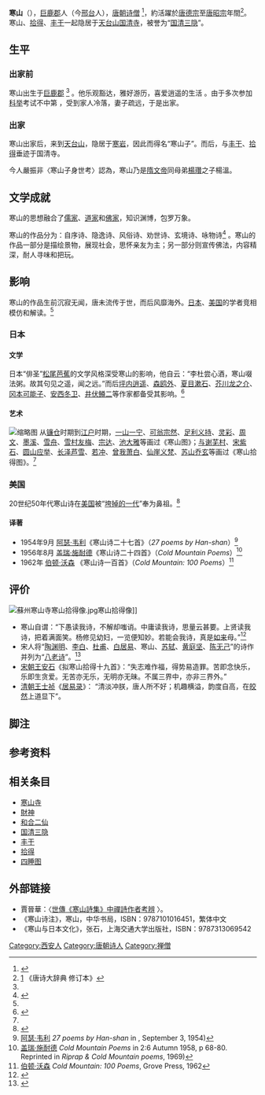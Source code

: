 {{Infobox Buddhist
| name = 寒山
| image =Kanzanjittokuzur.jpg
| imagesize =150px
| caption = 傳[[顔輝|顔輝]]作『寒山拾得圖』之寒山。[[東京國立博物館|東京國立博物館]]蔵
| birth_date =生年不详
| birth_place =[[唐朝|唐朝]][[巨鹿郡|巨鹿郡]]
| birth_name =
| death_date = 卒年不详
| death_place =[[唐朝|唐朝]][[国清寺|国清寺]]
| residence<!-- 居住地 --> =[[国清寺|国清寺]]
| prizes<!-- 获奖 --> =
| citizenship <!-- 公民权 -->=
| nationality<!--国籍 --> = [[唐朝|唐朝]]
| known_for <!-- 著名成就 -->= 
| school <!-- 宗派 -->  =[[禅宗|禅宗]] 
| callsign  <!-- 呼号 -->= 
| title<!-- 头衔 -->= 寒山子
| deity <!-- 修行法门 -->=
| native_lang1 = 諡號
| native_lang1_name1 <!-- 谥号 -->  = 
| education<!-- 教育程度 --> = 
| work_institution <!-- 驻锡于（指僧侣长期驻留一地） -->= [[国清寺|国清寺]]
| advisor<!-- 师承 -->   =
| students <!-- 徒弟 -->  =
| publication <!-- 著作 -->  =《寒山诗集》
| publication_translate<!-- 译著 -->= 
| incarnation_from <!-- 何人的化身与转世 -->=文殊菩萨
| reincarnation_to<!-- 转世为 --> = 
| successor<!-- 传人-->=
| footnotes <!-- 备注 -->=
}}

'''寒山'''（{{bd|？||？||}}），[[巨鹿郡|巨鹿郡]]人（今[[邢台|邢台]]人），[[唐朝|唐朝]][[诗僧|诗僧]]{{noteTag|1= [[宋朝|宋朝]][[李防|李防]]《[[太平广记|太平广记]]》卷五《[[仙传拾遗|仙传拾遗]]》： “寒山子者，不知其名氏，曾于[[貞觀_(唐朝)|贞观]]（627年-649年）中或[[大历|大历]]（766年-779年）中，隐居[[浙江|浙江]][[天台县|天台]][[翠屏山|翠屏山]]。其山深邃，当暑有雪，亦名寒岩，因自号寒山子。无人确知其来历，寒山子和[[拾得|拾得]]是[[国清寺|国清寺]]僧厨的[[苦行僧|苦行僧]]，面貌枯瘁，以桦木为冠，穿一双大木屐，说话疯疯癫癫，但寻思其意，又都合于佛理。他且笑且歌，常独自一人从寒岩隐居地来到七十里外的[[国清寺|国清寺]]。”}} <ref name="xjsa">{{cite web|title=唐诗僧寒山生卒年考证|url=https://www.xueshu.com/xtxyxb/201702/29335997.html|accessdate=|author=任志良|date=2017年06月|format=|work=|publisher=邢台学院学报|language=}}</ref>，約活躍於[[唐德宗|唐德宗]]至[[唐昭宗|唐昭宗]]年間<ref>[http://sou-yun.com/PoemIndex.aspx?dynasty=Tang&author=%E5%AF%92%E5%B1%B1] {{Wayback|url=http://sou-yun.com/PoemIndex.aspx?dynasty=Tang&author=%E5%AF%92%E5%B1%B1 |date=20170612061855 }}《唐诗大辞典 修订本》</ref>。寒山、[[拾得|拾得]]、[[丰干|丰干]]一起隐居于[[天台山_(浙江)|天台山]][[国清寺|国清寺]]，被誉为“[[国清三隐|国清三隐]]”。

== 生平 ==
=== 出家前 ===
寒山出生于[[巨鹿郡|巨鹿郡]]{{noteTag|1=《[[全唐诗|全唐诗]]》第806卷：“寒山子，不知何许人。居[[天台县|天台]][[唐兴县|唐兴县]][[寒岩|寒岩]]，时往还[[国清寺|国清寺]]，以桦皮为冠，布裘敞履，或长廊唱咏，或村野歌啸，人莫识之。”。 }} <ref name="xjsa" /> 。他乐观豁达，雅好游历，喜爱逍遥的生活{{noteTag|1=《寒山诗集》：“忆昔遇逢处，人间逐胜游。乐山登万仞，爱水泛千舟。” }}  。由于多次参加[[科举|科举]]考试不中第{{noteTag|1=《寒山诗集》：书判全非弱，嫌身不得官。年可三十余，曾经四五选。 }} ，受到家人冷落，妻子疏远，于是出家{{noteTag|1=《寒山诗集》：少小带经锄，本将兄共居。缘遭他辈责，剩被自妻疏。抛绝红尘境，常游好阅书。 |name=}}。

=== 出家 ===
寒山出家后，来到[[天台山_(浙江)|天台山]]，隐居于[[寒岩|寒岩]]{{noteTag|1=《寒山诗集》：寒山寒，冰锁石。藏山青，现雪白。 }}，因此而得名“寒山子”。而后，与[[丰干|丰干]]、[[拾得|拾得]]垂迹于国清寺。

今人嚴振非〈寒山子身世考〉認為，寒山乃是[[隋文帝|隋文帝]]同母弟[[楊瓚|楊瓚]]之子楊溫。

== 文学成就 ==
寒山的思想融合了[[儒家|儒家]]、[[道家|道家]]和[[佛家|佛家]]，知识渊博，包罗万象。 

寒山的作品分为：自序诗、隐逸诗、风俗诗、劝世诗、玄境诗、咏物诗<ref>{{cite web|url= http://www.nanputuo.com/nptxy/html/200711/1814325131973.html|title= 唐代的诗僧与僧诗|accessdate= 2007年|work= |publisher= 南普陀网|archive-date= 2019-05-19|archive-url= https://web.archive.org/web/20190519235812/http://www.nanputuo.com/nptxy/html/200711/1814325131973.html|dead-url= no}}</ref> 。寒山的作品一部分是描绘景物，展现社会，思怀亲友为主；另一部分则宣传佛法，内容精深，耐人寻味和把玩。

== 影响 ==
寒山的作品生前沉寂无闻，唐未流传于世，而后风靡海外。[[日本|日本]]、[[美国|美国]]的学者竞相模仿和解读。<ref name="snxsax" />

=== 日本 ===
==== 文学 ====
日本“俳圣”[[松尾芭蕉|松尾芭蕉]]的文学风格深受寒山的影响，他自云：“李杜尝心酒，寒山啜法粥。故其句见之遥，闻之远。”而后[[坪内逍遥|坪内逍遥]]、[[森鸥外|森鸥外]]、[[夏目漱石|夏目漱石]]、[[芥川龙之介|芥川龙之介]]、[[冈本可能子|冈本可能子]]、[[安西冬卫|安西冬卫]]、[[井伏鳟二|井伏鳟二]]等作家都备受其影响。<ref name=" xmles">{{cite web|url=http://nf.nfdaily.cn/nfdsb/content/2011-12/05/content_34365689.htm|title=深刻影响日本的寒山诗|accessdate=2011-12-05|work=|publisher=南方都市报网|deadurl=yes|archiveurl=https://web.archive.org/web/20111206034132/http://nf.nfdaily.cn/nfdsb/content/2011-12/05/content_34365689.htm|archivedate=2011-12-06}}</ref>
==== 艺术 ====
[[File:Portrait_of_Kanzan.jpg|缩略图]]
从[[镰仓|镰仓]]时期到[[江户|江户]]时期，[[一山一宁|一山一宁]]、[[可翁宗然|可翁宗然]]、[[足利义持|足利义持]]、[[灵彩|灵彩]]、[[周文|周文]]、[[墨溪|墨溪]]、[[雪舟|雪舟]]、[[雪村友梅|雪村友梅]]、[[宗达|宗达]]、[[池大雅|池大雅]]等画过《寒山图》；[[与谢芜村|与谢芜村]]、[[宋紫石|宋紫石]]、[[圆山应举|圆山应举]]、[[长泽芦雪|长泽芦雪]]、[[若冲|若冲]]、[[曾我萧白|曾我萧白]]、[[仙崖义梵|仙崖义梵]]、[[苏山乔玄|苏山乔玄]]等画过《寒山拾得图》。<ref name=" xmles" />

=== 美国 ===
20世纪50年代寒山诗在[[美国|美国]]被“[[垮掉的一代|垮掉的一代]]”奉为鼻祖。<ref name="sxns " >{{cite web|url= http://www.guoxue.com/www/xsxx/txt.asp?id=1124|title= 当代美国、日本“寒山热”原因探索|accessdate= 2001-12-08|work= |publisher= 国学网|archive-url= https://web.archive.org/web/20030515025050/http://www.guoxue.com/www/xsxx/txt.asp?id=1124|archive-date= 2003-05-15|dead-url= yes}}</ref>

==== 译著 ====
*1954年9月 [[阿瑟·韦利|阿瑟·韦利]]《寒山诗二十七首》（''27 poems by Han-shan''）<ref>[[阿瑟·韦利|阿瑟·韦利]] ''27 poems by Han-shan'' in {{tsl|en|Encounter (magazine)}}, September 3, 1954)</ref> 
*1956年8月 [[盖瑞·施耐德|盖瑞·施耐德]]《寒山诗二十四首》（''Cold Mountain Poems''）<ref>[[盖瑞·施耐德|盖瑞·施耐德]] ''Cold Mountain Poems'' in {{tsl|en|Evergreen Review}} 2:6 Autumn 1958, p 68-80. Reprinted in ''Riprap & Cold Mountain poems'', 1969)</ref>
*1962年 [[伯顿·沃森|伯顿·沃森]] 《寒山诗一百首》（''Cold Mountain: 100 Poems''）<ref>[[伯顿·沃森|伯顿·沃森]] ''Cold Mountain: 100 Poems'', Grove Press, 1962</ref>

== 评价 ==
[[File:蘇州寒山寺寒山拾得像.jpg|thumb]]寒山拾得像]]
*寒山自谓：“下愚读我诗，不解却嗤诮。中庸读我诗，思量云甚要。上贤读我诗，把着满面笑。杨修见幼妇，一览便知妙。若能会我诗，真是[[如来|如来]]母。”<ref name="hanshshi " >{{cite book |language =zh-hant|author=寒山|title=《寒山诗注》|year=2000-03-01|publisher=中华书局|location=北京|pages=|isbn=9787101016451 }}</ref>
*宋人将“[[陶渊明|陶渊明]]、[[李白|李白]]、[[杜甫|杜甫]]、[[白居易|白居易]]、寒山、[[苏轼|苏轼]]、[[黄庭坚|黄庭坚]]、[[陈无己|陈无己]]”的诗作并列为“[[八老诗|八老诗]]”。<ref name="snxsax" >{{cite web |url=http://news.eastday.com/epublish/gb/paper10/20001030/class001000021/hwz229754.htm |title=寂寞寒山路 |accessdate= |work=文匪报 |publisher=东方新闻网 |archive-date=2004-08-27 |archive-url=https://web.archive.org/web/20040827235453/http://news.eastday.com/epublish/gb/paper10/20001030/class001000021/hwz229754.htm |dead-url=no }}</ref>
*[[宋朝|宋朝]][[王安石|王安石]]《拟寒山拾得十九首》：“失志难作福，得势易造罪。苦即念快乐，乐即生贪爱。无苦亦无乐，无明亦无昧。不属三界中，亦非三界外。”
*[[清朝|清朝]][[王士祯|王士祯]]《[[居易录|居易录]]》： “清淡冲朕，唐人所不好；机趣横溢，韵度自高，在[[皎然|皎然]]上道显下”。

== 脚注 ==
{{NoteFoot}}

==参考资料==
{{reflist}}

== 相关条目 ==
*[[寒山寺|寒山寺]]
*[[財神|財神]]
*[[和合二仙|和合二仙]]
*[[国清三隐|国清三隐]]
*[[丰干|丰干]]
*[[拾得|拾得]]
*[[四睡图|四睡图]]

== 外部链接 ==
{{Wikisource author}}
*賈晉華：〈[http://www.litphil.sinica.edu.tw/home/publish/PDF/Bulletin/22/22-3.pdf 世傳《寒山詩集》中禪詩作者考辨] {{Wayback|url=http://www.litphil.sinica.edu.tw/home/publish/PDF/Bulletin/22/22-3.pdf |date=20141103170545 }}〉。
*《寒山诗注》，寒山，中华书局，ISBN：9787101016451，繁体中文
*《寒山与日本文化》，张石，上海交通大学出版社，ISBN：9787313069542

{{禅宗}}

{{Authority control}}
[[Category:西安人|Category:西安人]]
[[Category:唐朝诗人|Category:唐朝诗人]]
[[Category:禅僧|Category:禅僧]]